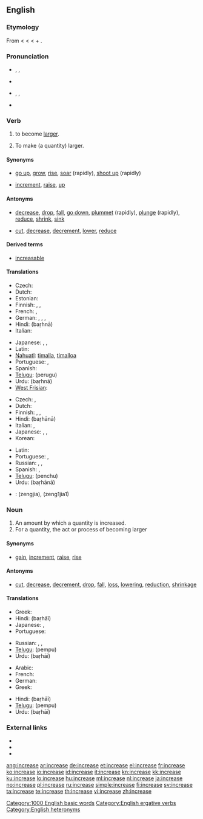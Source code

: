 ==English==

===Etymology===
From {{etyl|enm}} < {{etyl|fro}} < {{etyl|la}} {{term|lang=la|increscere||to increase}} < {{term|lang=la|in||in, on}} + {{term|lang=la|crescere||to grow}}.

===Pronunciation===
* {{sense|verb}} {{enPR|ĭnkrēs’}}, {{IPA|/ɪnˈkriːs/}}, {{SAMPA|/In"kri:s/}}
* {{audio|en-us-increase-verb.ogg|Audio (US)}}
* {{sense|noun}} {{enPR|ĭn'krēs}}, {{IPA|/ˈɪnkriːs/}}, {{SAMPA|/"Inkri:s/}}
* {{audio|en-us-increase-noun.ogg|Audio (US)}}
*: {{rhymes|iːs}}

===Verb===
{{en-verb|increas|ing}}

# {{intransitive|of a quantity}} to become [[large]]r.
# {{transitive}} To make (a quantity) larger.

====Synonyms====
* {{sense|become larger}} [[go up]], [[grow]], [[rise]], [[soar]] (rapidly), [[shoot up]] (rapidly)
* {{sense|make larger}} [[increment]], [[raise]], {{qualifier|informal}} [[up]]

====Antonyms====
* {{sense|become larger}} [[decrease]], [[drop]], [[fall]], [[go down]], [[plummet]] (rapidly), [[plunge]] (rapidly), [[reduce]], [[shrink]], [[sink]]
* {{sense|make larger}} [[cut]], [[decrease]], [[decrement]], [[lower]], [[reduce]]

====Derived terms====
* [[increasable]]

====Translations====
{{trans-top|become larger}}
* Czech: {{t-|cs|stoupat}}
* Dutch: {{t+|nl|toenemen}}
* Estonian: {{t-|et|kasvama}}
* Finnish: {{t+|fi|kasvaa}}, {{t+|fi|lisääntyä}}, {{t-|fi|suurentua}}
* French: {{t+|fr|augmenter}}, {{t+|fr|croître}}
* German: {{t+|de|wachsen|alt=(an)-wachsen}}, {{t-|de|sich vergrößern}}, {{t-|de|steigern}}, {{t+|de|erhöhen}}
* Hindi: {{t-|hi|बढना|xs=Hindi}} (baṛhnā)
* Italian: {{t+|it|aumentare}}
{{trans-mid}}
* Japanese: {{t-|ja|増える|tr=fueru}}, {{t-|ja|増加する|tr=zōka suru}}, {{t-|ja|増大する|tr=zōdai suru}}
* Latin: {{t-|la|augeo|alt=augeō}}
* [[Nahuatl]]: [[timalla]], [[timalloa]]
* Portuguese: {{t+|pt|aumentar}}, {{t+|pt|acrescentar}}
* Spanish: {{t+|es|aumentar}}
* [[Telugu]]: {{t+|te|పెరుగు}} (perugu)
* Urdu: {{t-|ur|بڑھنا|xs=Urdu}} (baṛhnā)
* [[West Frisian]]: {{t-|fy|waakse|xs=West Frisian}}
{{trans-bottom}}

{{trans-top|make larger}}
* Czech: {{t-|cs|zvýšit}}, {{t-|cs|zvětšit}}
* Dutch: {{t-|nl|opvoeren}}
* Finnish: {{t+|fi|kasvattaa}}, {{t+|fi|lisätä}}, {{t-|fi|suurentaa}}
* Hindi: {{t-|hi|बढाना|xs=Hindi}} (baṛhānā)
* Italian: {{t+|it|aumentare}},  {{t+|it|incrementare}}
* Japanese: {{t-|ja|増える|tr=fueru}}, {{t-|ja|増加する|tr=zōka suru}}, {{t-|ja|増大する|tr=zōdai suru}}
* Korean: {{t-|ko|증가시키다|tr=jeunggasikida|sc=Hang}}
{{trans-mid}}
* Latin: {{t+|la|adicio|alt=adiciō}}
* Portuguese: {{t+|pt|aumentar}}, {{t+|pt|progredir}}
* Russian: {{t+|ru|увеличивать|tr=uv'elíčivat'}}, {{t+|ru|увеличить|tr=uv'elíčit'}}, {{t+|ru|наращивать|tr=narášivat'}} {{t|ru|нарастить|tr=narastít'}}
* Spanish: {{t+|es|aumentar}}, {{t+|es|subir}}
* [[Telugu]]: {{t|te|పెంచు}} (penchu)
* Urdu: {{t-|ur|بڑھانا|xs=Urdu}} (baṛhānā)
{{trans-bottom}}

{{checktrans}}

* {{ttbc|Chinese}}: <!--proper Chinese script required-->(zengjia), (zeng1jia1)

===Noun===
{{en-noun}}

# An amount by which a quantity is increased.
# For a quantity, the act or process of becoming larger

====Synonyms====
* {{sense|amount by which a quantity is increased}} [[gain]], [[increment]], {{qualifier|US, said of pay}} [[raise]], [[rise]]

====Antonyms====
* {{sense|amount by which a quantity is increased}} [[cut]], [[decrease]], [[decrement]], [[drop]], [[fall]], [[loss]], [[lowering]], [[reduction]], [[shrinkage]]

====Translations====
{{trans-top|increased amount}}
* Greek: {{t+|el|αύξηση|f|tr=áfxisi}}
* Hindi: {{t-|hi|बढाई|f|xs=Hindi}} (baṛhāī)
* Japanese: {{t+|ja|増加|tr=zōka}}, {{t-|ja|増大|tr=zōdai}}
* Portuguese: {{t+|pt|acréscimo|m}}
{{trans-mid}}
* Russian: {{t-|ru|увеличение|g=n|tr=uveličénije}}, {{t+|ru|рост|g=m|tr=rost}}, {{t-|ru|прирост|g=m|tr=priróst}}
* [[Telugu]]: {{t|te|పెంపు}} (pempu)
* Urdu: {{t-|ur|بڑھاْی|f|xs=Urdu}} (baṛhāī)
{{trans-bottom}}

{{trans-top|act of becoming larger}}
* Arabic: {{t-|ar|ارتفاع|m|alt=اِرْتِفاع|tr=irtifaa3}}
* French: {{t+|fr|augmentation|f}}
* German: {{t+|de|Zunahme|f}}
* Greek: {{t+|el|αύξηση|f|tr=áfxisi}}
{{trans-mid}}
* Hindi: {{t-|hi|बढाई|f|xs=Hindi}} (baṛhāī)
* [[Telugu]]: {{t|te|పెంపు}} (pempu)
* Urdu: {{t-|ur|بڑھاْی|f|xs=Urdu}} (baṛhāī)
{{trans-bottom}}

===External links===
* {{R:Webster 1913}}
* {{R:Century 1911}}
* {{R:OneLook}}

[[Category:1000 English basic words]]
[[Category:English ergative verbs]]
[[Category:English heteronyms]]

[[ang:increase]]
[[ar:increase]]
[[de:increase]]
[[et:increase]]
[[el:increase]]
[[fr:increase]]
[[ko:increase]]
[[io:increase]]
[[id:increase]]
[[it:increase]]
[[kn:increase]]
[[kk:increase]]
[[ku:increase]]
[[lo:increase]]
[[hu:increase]]
[[ml:increase]]
[[nl:increase]]
[[ja:increase]]
[[no:increase]]
[[pl:increase]]
[[ru:increase]]
[[simple:increase]]
[[fi:increase]]
[[sv:increase]]
[[ta:increase]]
[[te:increase]]
[[th:increase]]
[[vi:increase]]
[[zh:increase]]